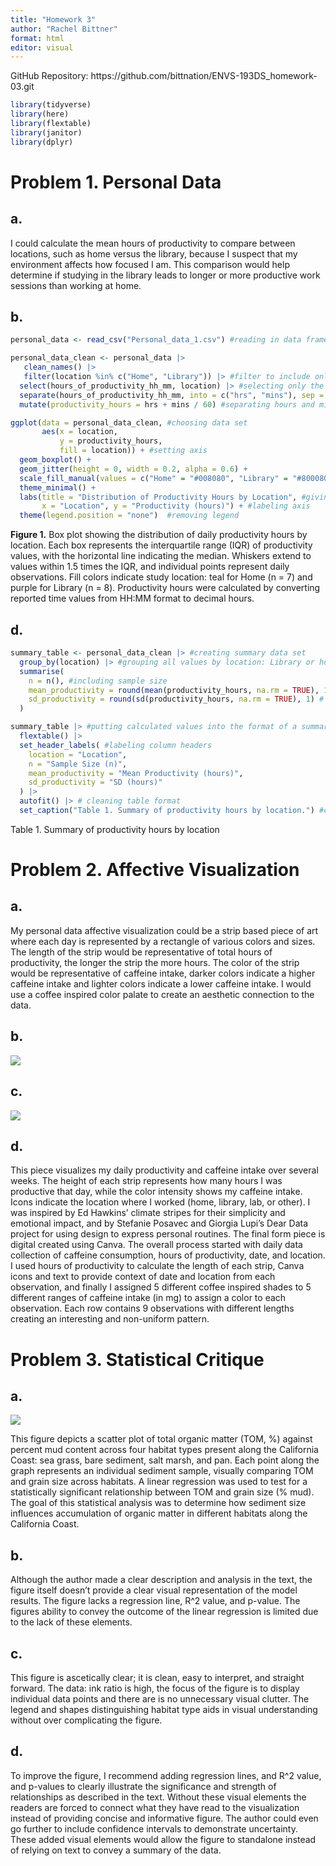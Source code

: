 ```yaml
---
title: "Homework 3"
author: "Rachel Bittner"
format: html
editor: visual
---
```


GitHub Repository: https://github.com/bittnation/ENVS-193DS_homework-03.git

```r

library(tidyverse)
library(here)
library(flextable)
library(janitor)
library(dplyr)

```

# Problem 1. Personal Data

## a.

I could calculate the mean hours of productivity to compare between locations, such as home versus the library, because I suspect that my environment affects how focused I am. This comparison would help determine if studying in the library leads to longer or more productive work sessions than working at home.

## b.

```r

personal_data <- read_csv("Personal_data_1.csv") #reading in data frame

```

```r

personal_data_clean <- personal_data |>
   clean_names() |>
   filter(location %in% c("Home", "Library")) |> #filter to include only observations from home and library
  select(hours_of_productivity_hh_mm, location) |> #selecting only the columns with data of interest
  separate(hours_of_productivity_hh_mm, into = c("hrs", "mins"), sep = ":", convert = TRUE) |>
  mutate(productivity_hours = hrs + mins / 60) #separating hours and minutes to calculate productivity in terms of hours

```

```r
ggplot(data = personal_data_clean, #choosing data set
       aes(x = location, 
           y = productivity_hours, 
           fill = location)) + #setting axis 
  geom_boxplot() +
  geom_jitter(height = 0, width = 0.2, alpha = 0.6) +
  scale_fill_manual(values = c("Home" = "#008080", "Library" = "#800080")) + #choosing custom colors 
  theme_minimal() +
  labs(title = "Distribution of Productivity Hours by Location", #giving plot a title
       x = "Location", y = "Productivity (hours)") + #labeling axis
  theme(legend.position = "none")  #removing legend


```

**Figure 1.** Box plot showing the distribution of daily productivity hours by location. Each box represents the interquartile range (IQR) of productivity values, with the horizontal line indicating the median. Whiskers extend to values within 1.5 times the IQR, and individual points represent daily observations. Fill colors indicate study location: teal for Home (n = 7) and purple for Library (n = 8). Productivity hours were calculated by converting reported time values from HH:MM format to decimal hours.

## d.

```r

summary_table <- personal_data_clean |> #creating summary data set
  group_by(location) |> #grouping all values by location: Library or home
  summarise(
    n = n(), #including sample size
    mean_productivity = round(mean(productivity_hours, na.rm = TRUE), 1),#calculating mean hours of productivity and rounding to one decimal point
    sd_productivity = round(sd(productivity_hours, na.rm = TRUE), 1) # calculating standard deviation in hours and rounding to one decimal point
  )

summary_table |> #putting calculated values into the format of a summary table
  flextable() |>
  set_header_labels( #labeling column headers
    location = "Location",
    n = "Sample Size (n)",
    mean_productivity = "Mean Productivity (hours)",
    sd_productivity = "SD (hours)"
  ) |>
  autofit() |> # cleaning table format
  set_caption("Table 1. Summary of productivity hours by location.") #captioning summary table
```

Table 1. Summary of productivity hours by location

# Problem 2. Affective Visualization

## a.

My personal data affective visualization could be a strip based piece of art where each day is represented by a rectangle of various colors and sizes. The length of the strip would be representative of total hours of productivity, the longer the strip the more hours. The color of the strip would be representative of caffeine intake, darker colors indicate a higher caffeine intake and lighter colors indicate a lower caffeine intake. I would use a coffee inspired color palate to create an aesthetic connection to the data.

## b.

![](images/IMG_1025.jpeg)

## c.

![](images/193 DS Visualization.png)

## d.

This piece visualizes my daily productivity and caffeine intake over several weeks. The height of each strip represents how many hours I was productive that day, while the color intensity shows my caffeine intake. Icons indicate the location where I worked (home, library, lab, or other). I was inspired by Ed Hawkins’ climate stripes for their simplicity and emotional impact, and by Stefanie Posavec and Giorgia Lupi’s Dear Data project for using design to express personal routines. The final form piece is digital created using Canva. The overall process started with daily data collection of caffeine consumption, hours of productivity, date, and location. I used hours of productivity to calculate the length of each strip, Canva icons and text to provide context of date and location from each observation, and finally I assigned 5 different coffee inspired shades to 5 different ranges of caffeine intake (in mg) to assign a color to each observation. Each row contains 9 observations with different lengths creating an interesting and non-uniform pattern.

# Problem 3. Statistical Critique

## a.

![](images/crituque-figure.png)

This figure depicts a scatter plot of total organic matter (TOM, %) against percent mud content across four habitat types present along the California Coast: sea grass, bare sediment, salt marsh, and pan. Each point along the graph represents an individual sediment sample, visually comparing TOM and grain size across habitats. A linear regression was used to test for a statistically significant relationship between TOM and grain size (% mud). The goal of this statistical analysis was to determine how sediment size influences accumulation of organic matter in different habitats along the California Coast.

## b.

Although the author made a clear description and analysis in the text, the figure itself doesn't provide a clear visual representation of the model results. The figure lacks a regression line, R\^2 value, and p-value. The figures ability to convey the outcome of the linear regression is limited due to the lack of these elements.

## c.

This figure is ascetically clear; it is clean, easy to interpret, and straight forward. The data: ink ratio is high, the focus of the figure is to display individual data points and there are is no unnecessary visual clutter. The legend and shapes distinguishing habitat type aids in visual understanding without over complicating the figure.

## d.

To improve the figure, I recommend adding regression lines, and R\^2 value, and p-values to clearly illustrate the significance and strength of relationships as described in the text. Without these visual elements the readers are forced to connect what they have read to the visualization instead of providing concise and informative figure. The author could even go further to include confidence intervals to demonstrate uncertainty. These added visual elements would allow the figure to standalone instead of relying on text to convey a summary of the data.
